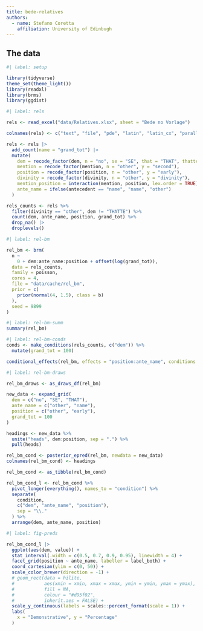 ```yaml
---
title: bede-relatives
authors:
  - name: Stefano Coretta
    affiliation: University of Edinbugh
---
```


## The data

```r
#| label: setup

library(tidyverse)
theme_set(theme_light())
library(readxl)
library(brms)
library(ggdist)
```


```r
#| label: rels

rels <- read_excel("data/Relatives.xlsx", sheet = "Bede no Vorlage")

colnames(rels) <- c("text", "file", "pde", "latin", "latin_cx", "parallel_set", "parallel_set_id", "dem", "mention", "include", "position", "correlative", "the", "divinity", "generic", "be", "antecedent_type", "antecedent", "is_called", "extraposed", "v_interv", "n_interv", "detail", "notes")

rels <- rels |> 
  add_count(name = "grand_tot") |> 
  mutate(
    dem = recode_factor(dem, n = "no", se = "SE", that = "THAT", thatte = "THATTE"),
    mention = recode_factor(mention, n = "other", y = "second"),
    position = recode_factor(position, n = "other", y = "early"),
    divinity = recode_factor(divinity, n = "other", y = "divinity"),
    mention_position = interaction(mention, position, lex.order = TRUE),
    ante_name = ifelse(antecedent == "name", "name", "other")
  )

rels_counts <- rels %>%
  filter(divinity == "other", dem != "THATTE") %>%
  count(dem, ante_name, position, grand_tot) %>%
  drop_na() |> 
  droplevels()
```

```r
#| label: rel-bm

rel_bm <- brm(
  n ~
    0 + dem:ante_name:position + offset(log(grand_tot)),
  data = rels_counts,
  family = poisson,
  cores = 4,
  file = "data/cache/rel_bm",
  prior = c(
    prior(normal(4, 1.5), class = b)
  ),
  seed = 9899
)
```

```r
#| label: rel-bm-summ
summary(rel_bm)
```

```r
#| label: rel-bm-conds
conds <- make_conditions(rels_counts, c("dem")) %>%
  mutate(grand_tot = 100)

conditional_effects(rel_bm, effects = "position:ante_name", conditions = conds)
```

```r
#| label: rel-bm-draws

rel_bm_draws <- as_draws_df(rel_bm)

new_data <- expand_grid(
  dem = c("no", "SE", "THAT"),
  ante_name = c("other", "name"),
  position = c("other", "early"),
  grand_tot = 100
)

headings <- new_data %>%
  unite("heads", dem:position, sep = ".") %>%
  pull(heads)

rel_bm_cond <- posterior_epred(rel_bm, newdata = new_data)
colnames(rel_bm_cond) <- headings

rel_bm_cond <- as_tibble(rel_bm_cond)

rel_bm_cond_l <- rel_bm_cond %>%
  pivot_longer(everything(), names_to = "condition") %>%
  separate(
    condition,
    c("dem", "ante_name", "position"),
    sep = "\\."
  ) %>%
  arrange(dem, ante_name, position)
```

```r
#| label: fig-preds

rel_bm_cond_l |> 
  ggplot(aes(dem, value)) +
  stat_interval(.width = c(0.5, 0.7, 0.9, 0.95), linewidth = 4) +
  facet_grid(position ~ ante_name, labeller = label_both) +
  coord_cartesian(ylim = c(0, 50)) +
  scale_color_brewer(direction = -1) +
  # geom_rect(data = hilite,
  #           aes(xmin = xmin, xmax = xmax, ymin = ymin, ymax = ymax),
  #           fill = NA,
  #           colour = "#d95f02",
  #           inherit.aes = FALSE) +
  scale_y_continuous(labels = scales::percent_format(scale = 1)) +
  labs(
    x = "Demonstrative", y = "Percentage"
  )
```

